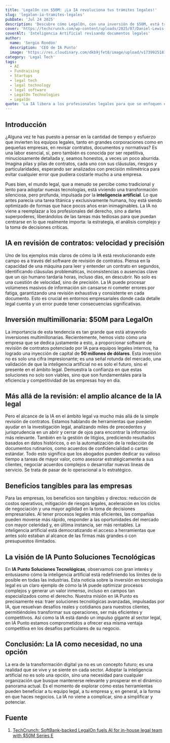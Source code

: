 ```yaml
---
title: 'LegalOn con $50M: ¡La IA revoluciona tus trámites legales!'
slug: 'legalon-ia-tramites-legales'
pubDate: 'Jul 24 2025'
description: 'Descubre cómo LegalOn, con una inversión de $50M, está transformando el sector legal con IA para optimizar la revisión de contratos y otras tareas, liberando a los profesionales de labores repetitivas.'
cover: 'https://techcrunch.com/wp-content/uploads/2025/07/Daniel-Lewis-Nozomu-Tsunoda.jpg?resize=1536,1024'
coverAlt: 'Inteligencia Artificial revisando documentos legales'
author:
  name: 'Sergio Rondón'
  description: 'CEO de IA Punto'
  image: 'https://res.cloudinary.com/dkb9jfet8/image/upload/v1739925181/sergio_gdcaeh.png'
category: 'Legal Tech'
tags:
  - AI
  - Fundraising
  - Startups
  - legal tech
  - legal technology
  - legal software
  - LegalOn Technologies
  - LegalOn
quote: 'La IA libera a los profesionales legales para que se enfoquen en lo que realmente importa.'
---
```


<h2 id="introduccion">Introducción</h2>

¿Alguna vez te has puesto a pensar en la cantidad de tiempo y esfuerzo que invierten los equipos legales, tanto en grandes corporaciones como en pequeñas empresas, en revisar contratos, documentos y normativas? Es una labor esencial, sí, pero también es conocida por ser repetitiva, minuciosamente detallada y, seamos honestos, a veces un poco aburrida. Imagina pilas y pilas de contratos, cada uno con sus cláusulas, riesgos y particularidades, esperando ser analizados con precisión milimétrica para evitar cualquier error que pudiera costarle mucho a una empresa.

Pues bien, el mundo legal, que a menudo se percibe como tradicional y lento para adoptar nuevas tecnologías, está viviendo una transformación silenciosa, pero profunda, impulsada por la <strong>inteligencia artificial</strong>. Lo que antes parecía una tarea titánica y exclusivamente humana, hoy está siendo optimizado de formas que hace pocos años eran inimaginables. La IA no viene a reemplazar a los profesionales del derecho, sino a darles superpoderes, liberándolos de las tareas más tediosas para que puedan centrarse en lo que realmente importa: la estrategia, el análisis complejo y la toma de decisiones críticas.

<h2 id="ia-en-revision-de-contratos-velocidad-y-precision">IA en revisión de contratos: velocidad y precisión</h2>

Uno de los ejemplos más claros de cómo la IA está revolucionando este campo es a través del software de revisión de contratos. Piensa en la capacidad de una máquina para leer y entender un contrato en segundos, identificando cláusulas problemáticas, inconsistencias o ausencias clave que un ojo humano tardaría horas, incluso días, en descubrir. No solo es una cuestión de velocidad, sino de precisión. La IA puede procesar volúmenes masivos de información sin cansarse ni cometer errores por fatiga, garantizando una revisión exhaustiva y consistente en cada documento. Esto es crucial en entornos empresariales donde cada detalle legal cuenta y un error puede tener consecuencias significativas.

<h2 id="inversion-multimillonaria-50m-para-legalon">Inversión multimillonaria: $50M para LegalOn</h2>

La importancia de esta tendencia es tan grande que está atrayendo inversiones multimillonarias. Recientemente, hemos visto cómo una empresa que se dedica justamente a esto, a proporcionar software de revisión de contratos potenciado por IA para equipos legales internos, ha logrado una inyección de capital de **50 millones de dólares**. Esta inversión no es solo una cifra impresionante; es una señal rotunda del mercado, una validación de que la inteligencia artificial no es solo el futuro, sino el presente en el ámbito legal. Demuestra la confianza en que estas soluciones no solo son viables, sino que son fundamentales para la eficiencia y competitividad de las empresas hoy en día.

<h2 id="mas-alla-de-la-revision-el-amplio-alcance-de-la-ia-legal">Más allá de la revisión: el amplio alcance de la IA legal</h2>

Pero el alcance de la IA en el ámbito legal va mucho más allá de la simple revisión de contratos. Estamos hablando de herramientas que pueden ayudar en la investigación legal, analizando miles de precedentes y jurisprudencia en un abrir y cerrar de ojos para encontrar la información más relevante. También en la gestión de litigios, prediciendo resultados basados en datos históricos, o en la automatización de la redacción de documentos rutinarios, como acuerdos de confidencialidad o cartas estándar. Todo esto significa que los abogados pueden dedicar su valioso tiempo a tareas de mayor valor, como asesorar estratégicamente a sus clientes, negociar acuerdos complejos o desarrollar nuevas líneas de servicio. Se trata de pasar de lo operacional a lo estratégico.

<h2 id="beneficios-tangibles-para-las-empresas">Beneficios tangibles para las empresas</h2>

Para las empresas, los beneficios son tangibles y directos: reducción de costos operativos, mitigación de riesgos legales, aceleración en los ciclos de negociación y una mayor agilidad en la toma de decisiones empresariales. Al tener procesos legales más eficientes, las compañías pueden moverse más rápido, responder a las oportunidades del mercado con mayor celeridad y, en última instancia, ser más rentables. La inteligencia artificial está democratizando el acceso a herramientas que antes solo estaban al alcance de las firmas más grandes o con presupuestos ilimitados.

<h2 id="la-vision-de-ia-punto-soluciones-tecnologicas">La visión de IA Punto Soluciones Tecnológicas</h2>

En <strong>IA Punto Soluciones Tecnológicas</strong>, observamos con gran interés y entusiasmo cómo la inteligencia artificial está redefiniendo los límites de lo posible en todas las industrias. Esta noticia sobre la inversión en tecnología legal es un claro ejemplo de cómo la IA puede optimizar procesos complejos y generar un valor inmenso, incluso en campos tan especializados como el derecho. Nuestra misión en IA Punto es precisamente esa: traer soluciones tecnológicas avanzadas, impulsadas por IA, que resuelvan desafíos reales y cotidianos para nuestros clientes, permitiéndoles transformar sus operaciones, ser más eficientes y competitivos. Así como la IA está dando un impulso gigante al sector legal, en IA Punto estamos comprometidos a ofrecer esa misma ventaja competitiva en los desafíos particulares de su negocio.

<h2 id="conclusion-la-ia-como-necesidad-no-una-opcion">Conclusión: La IA como necesidad, no una opción</h2>

La era de la transformación digital ya no es un concepto futuro; es una realidad que se vive y se siente en cada sector. Adoptar la inteligencia artificial no es solo una opción, sino una necesidad para cualquier organización que busque mantenerse relevante y prosperar en el dinámico panorama actual. Es el momento de explorar cómo estas herramientas pueden beneficiar a tu equipo legal, a tu empresa y, en general, a la forma en que haces negocios. La IA no viene a complicar, sino a simplificar y potenciar.

<h2 id="fuente">Fuente</h2>

1. <a href="https://techcrunch.com/2025/07/24/softbank-backed-legalon-fuels-ai-for-in-house-legal-team-with-50m-series-e/" target="_blank" rel="noopener noreferrer">TechCrunch: SoftBank-backed LegalOn fuels AI for in-house legal team with $50M Series E</a>
